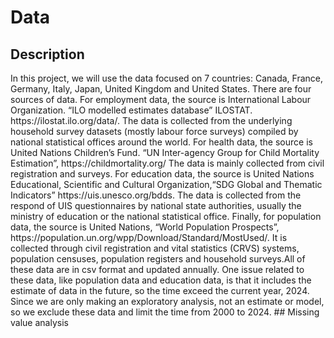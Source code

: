 # Data

## Description
In this project, we will use the data focused on 7 countries: Canada, France, Germany, Italy, Japan, United Kingdom and United States. There are four sources of data. For employment data, the source is International Labour Organization. “ILO modelled estimates database” ILOSTAT. https://ilostat.ilo.org/data/. The data is collected from the underlying household survey datasets (mostly labour force surveys) compiled by national statistical offices around the world. For health data, the source is United Nations Children's Fund. "UN Inter-agency Group for Child Mortality Estimation", https://childmortality.org/ The data is mainly collected from civil registration and surveys. For education data, the source is United Nations Educational, Scientific and Cultural Organization,"SDG Global and Thematic Indicators " https://uis.unesco.org/bdds. The data is collected from the respond of UIS questionnaires by national state authorities, usually the ministry of education or the national statistical office. Finally, for population data, the source is United Nations, "World Population Prospects", https://population.un.org/wpp/Download/Standard/MostUsed/. It is collected through civil registration and vital statistics (CRVS) systems, population censuses, population registers and household surveys.All of these data are in csv format and updated annually. One issue related to these data, like population data and education data, is that it includes the estimate of data in the future, so the time exceed the current year, 2024. Since we are only making an exploratory analysis, not an estimate or model, so we exclude these data and limit the time from 2000 to 2024.
## Missing value analysis

